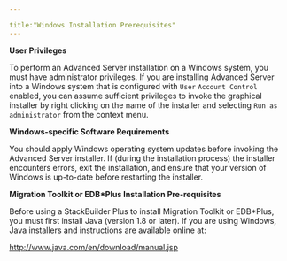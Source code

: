 ---

title:"Windows Installation Prerequisites"
---

<div id="windows_installation_prerequisites" class="registered_link"></div>

**User Privileges**

To perform an Advanced Server installation on a Windows system, you must have administrator privileges. If you are installing Advanced Server into a Windows system that is configured with `User` `Account Control` enabled, you can assume sufficient privileges to invoke the graphical installer by right clicking on the name of the installer and selecting `Run as administrator` from the context menu.

**Windows-specific Software Requirements**

You should apply Windows operating system updates before invoking the Advanced Server installer. If (during the installation process) the installer encounters errors, exit the installation, and ensure that your version of Windows is up-to-date before restarting the installer.

**Migration Toolkit or EDB\*Plus Installation Pre-requisites**

Before using a StackBuilder Plus to install Migration Toolkit or EDB*Plus, you must first install Java (version 1.8 or later). If you are using Windows, Java installers and instructions are available online at:

http://www.java.com/en/download/manual.jsp